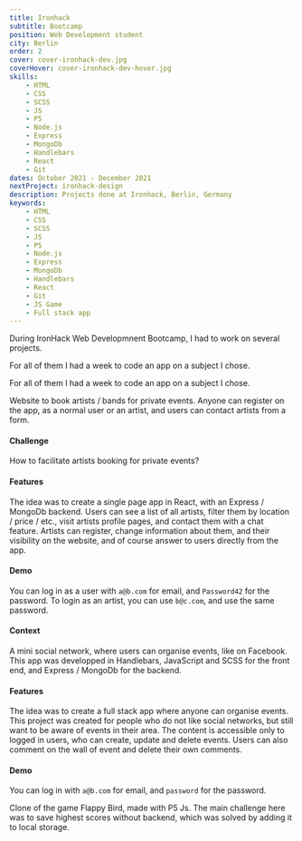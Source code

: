 ```yaml
---
title: Ironhack
subtitle: Bootcamp
position: Web Development student
city: Berlin
order: 2
cover: cover-ironhack-dev.jpg
coverHover: cover-ironhack-dev-hover.jpg
skills:
    - HTML
    - CSS
    - SCSS
    - JS
    - P5
    - Node.js
    - Express
    - MongoDb
    - Handlebars
    - React
    - Git
dates: October 2021 - December 2021
nextProject: ironhack-design
description: Projects done at Ironhack, Berlin, Germany
keywords:
    - HTML
    - CSS
    - SCSS
    - JS
    - P5
    - Node.js
    - Express
    - MongoDb
    - Handlebars
    - React
    - Git
    - JS Game
    - Full stack app
---
```


<Section title="Overview">

<Fade>

During IronHack Web Developmnent Bootcamp, I had to work on several projects.

</Fade>

<Fade>

For all of them I had a week to code an app on a subject I chose.

</Fade>

</Section>

<Section title="Artists booking app">

<Fade>

For all of them I had a week to code an app on a subject I chose.

</Fade>

<Fade>

Website to book artists / bands for private events. Anyone can register on the app, as a normal user or an artist, and users can contact artists from a form.

</Fade>

<Fade>

#### Challenge

</Fade>

<Fade>

How to facilitate artists booking for private events?

</Fade>

<Fade>

#### Features

</Fade>

<Fade>

The idea was to create a single page app in React, with an Express / MongoDb backend. Users can see a list of all artists, filter them by location / price / etc., visit artists profile pages, and contact them with a chat feature. Artists can register, change information about them, and their visibility on the website, and of course answer to users directly from the app.

</Fade>

<Fade>

#### Demo

</Fade>

<Fade>

You can log in as a user with `a@b.com` for email, and `Password42` for the password. To login as an artist, you can use `b@c.com`, and use the same password.

</Fade>

</Section>

<FullBleed
    img="artist-booking-app-2.jpg"
    alt="Artists booking app"
    href="https://artist-booking-app.herokuapp.com/"
/>

<LinkBehance github href="https://github.com/JulSeb42/artists-booking-app" />

<Section title="Events app">

<Fade>

#### Context

</Fade>

<Fade>

A mini social network, where users can organise events, like on Facebook. This app was developped in Handlebars, JavaScript and SCSS for the front end, and Express / MongoDb for the backend.

</Fade>

<Fade>

#### Features

</Fade>

<Fade>

The idea was to create a full stack app where anyone can organise events. This project was created for people who do not like social networks, but still want to be aware of events in their area. The content is accessible only to logged in users, who can create, update and delete events. Users can also comment on the wall of event and delete their own comments.

</Fade>

<Fade>

#### Demo

</Fade>

<Fade>

You can log in with `a@b.com` for email, and `password` for the password.

</Fade>

</Section>

<FullBleed
    img="event-app-2.jpg"
    alt="Event app"
    href="https://event-app-ironhack.herokuapp.com/"
/>

<LinkBehance
    github
    href="https://github.com/ironhack-julien-sebag/crud-project"
/>

<Section title="Flappy bird clone">

<Fade>

Clone of the game Flappy Bird, made with <Link href="https://p5js.org/" target="_blank" rel="noreferrer noopener">P5 Js</Link>. The main challenge here was to save highest scores without backend, which was solved by adding it to local storage.

</Fade>

</Section>

<FullBleed
    img="flappy-bird-2.jpg"
    alt="Clone flappy bird"
    href="https://ironhack-julien-sebag.github.io/flappy-bird-clone/"
/>

<LinkBehance
    github
    href="https://github.com/ironhack-julien-sebag/flappy-bird-clone"
/>
